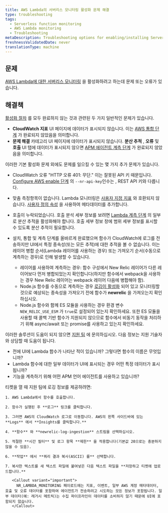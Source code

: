 ```yaml
---
title: AWS Lambda의 서버리스 모니터링 활성화 문제 해결
type: troubleshooting
tags:
  - Serverless function monitoring
  - AWS Lambda monitoring
  - Troubleshooting
metaDescription: Troubleshooting options for enabling/installing Serverless monitoring for AWS Lambda.
freshnessValidatedDate: never
translationType: machine
---
```


## 문제

[AWS Lambda에 대한 서버리스 모니터링](/docs/serverless-function-monitoring/aws-lambda-monitoring/get-started/introduction-new-relic-monitoring-aws-lambda) 을 활성화하려고 하는데 문제 또는 오류가 있습니다.

## 해결책

[활성화 절차](/docs/serverless-function-monitoring/aws-lambda-monitoring/get-started/enable-new-relic-monitoring-aws-lambda) 를 모두 완료하지 않는 것과 관련된 두 가지 일반적인 문제가 있습니다.

* **CloudWatch 지표** UI 페이지에 데이터가 표시되지 않습니다. 이는 [AWS 통합 단계](/docs/serverless-function-monitoring/aws-lambda-monitoring/get-started/enable-new-relic-monitoring-aws-lambda#connect-aws) 가 완료되지 않았음을 의미합니다.
* **문제 해결** 카테고리 UI 페이지에 데이터가 표시되지 않습니다. **분산 추적** , **오류** 및 **호출** UI 탭에 데이터가 표시되지 않으면 [APM 에이전트 계측 단계](/docs/serverless-function-monitoring/aws-lambda-monitoring/get-started/enable-new-relic-monitoring-aws-lambda#instrument-lambda) 가 완료되지 않았음을 의미합니다.

이러한 기본 활성화 문제 외에도 문제를 일으킬 수 있는 몇 가지 추가 문제가 있습니다.

* CloudWatch 오류 "HTTP 오류 401: 무단." 이는 잘못된 API 키 때문입니다. [Configure AWS enable 단계](/docs/serverless-function-monitoring/aws-lambda-monitoring/get-started/enable-new-relic-monitoring-aws-lambda#connect-aws) 의 `--nr-api-key`인수는 <InlinePopover type="userKey"/>, REST API 키와 다릅니다.

* 맞춤 측정항목이 없습니다. Lambda 모니터링은 [사용자 지정 지표](/docs/agents/manage-apm-agents/agent-data/collect-custom-metrics) 와 호환되지 않습니다. [사용자 정의 속성](/docs/agents/manage-apm-agents/agent-data/collect-custom-attributes) 을 사용하여 메타데이터를 추가합니다.

* 호출이 누락되었습니다. 호출 분석 세부 정보를 보려면 [Lambda 계측 단계](/docs/serverless-function-monitoring/aws-lambda-monitoring/get-started/enable-new-relic-monitoring-aws-lambda#instrument-lambda) 의 일부로 분산 추적을 활성화해야 합니다. 호출 세부 정보 창에 범위 세부 정보를 표시할 수 있도록 분산 추적이 필요합니다.

* 설치, 통합 및 계측 단계를 올바르게 완료했으며 함수가 CloudWatch에 로그를 전송하지만 UI에서 특정 종속성(또는 모든 추적)에 대한 추적을 볼 수 없습니다. 이는 레이어 병합 순서(Lambda 레이어를 사용하는 경우) 또는 가져오기 순서(수동으로 계측하는 경우)로 인해 발생할 수 있습니다.

  * 레이어를 사용하여 계측하는 경우: 함수 구성에서 New Relic 레이어가 다른 레이어보다 먼저 병합되었는지 확인합니다(하지만 함수에서 webpack을 사용하는 경우 New Relic 레이어는 webpack 레이어 다음에 병합해야 함).
  * Node.js 함수를 수동으로 계측하는 경우 [로깅이 활성화](/docs/apm/agents/nodejs-agent/installation-configuration/nodejs-agent-configuration/#logging_config) 되어 있고 모니터링할 것으로 예상되는 종속성을 가져오기 전에 함수가 **newrelic** 을 가져오는지 확인하십시오.
  * Node.js 함수와 함께 ES 모듈을 사용하는 경우 환경 변수 `NEW_RELIC_USE_ESM` 가 `true`로 설정되어 있는지 확인하세요. 또한 ES 모듈을 사용할 때 콜백 기반 함수가 지원되지 않으므로 함수에서 비동기 동작을 처리하기 위해 async/await 또는 promise를 사용하고 있는지 확인하세요.

이러한 솔루션이 도움이 되지 않으면 [지원 팀](https://support.newrelic.com/) 에 문의하십시오. 다음 정보는 지원 기술자와 상담할 때 도움이 됩니다.

* 전에 UI에 Lambda 함수가 나타난 적이 있습니까? 그렇다면 함수의 이름은 무엇입니까?
* Lambda 함수에 대한 일부 데이터가 UI에 표시되는 경우 어떤 특정 데이터가 표시됩니까?
* 기능을 계측하기 위해 어떤 APM 언어 에이전트를 사용하고 있습니까?

<CollapserGroup>
  <Collapser
    id="attach-logs"
    title="권장 사항: CloudWatch 로그를 티켓에 첨부"
  >
    티켓을 열 때 지원 팀에 로깅 정보를 제공하려면:

    1. AWS Lambda에서 함수를 호출합니다.

    2. 함수가 실행된 후 **로그** 링크를 클릭합니다.

    3. 그러면 AWS의 CloudWatch 로그로 이동합니다. AWS의 왼쪽 사이드바에 있는 **Logs** 에서 **Insights를 클릭합니다.**

    4. **함수** 와 **newrelic-log-ingestion** 스트림을 선택하십시오.

    5. 적절한 **시간 필터** 및 로그 항목 **제한** 을 적용합니다(기본값 20으로는 충분하지 않을 수 있음).

    6. **작업** 에서 **쿼리 결과 복사(ASCII) 를** 선택합니다.

    7. 복사한 텍스트를 새 텍스트 파일에 붙여넣은 다음 텍스트 파일을 **저장하고 티켓에 업로드합니다.**

       <Callout variant="important">
         NR_LAMBDA_MONITORING 페이로드에는 지표, 이벤트, 일부 AWS 계정 메타데이터, 호출 및 오류 데이터를 포함하여 에이전트가 전송하려고 시도하는 모든 정보가 포함됩니다. 일부 데이터(예: 레거시 메트릭)는 수집 파이프라인이 데이터를 소비하지 않기 때문에 UI에 포함되지 않습니다.
       </Callout>
  </Collapser>
</CollapserGroup>